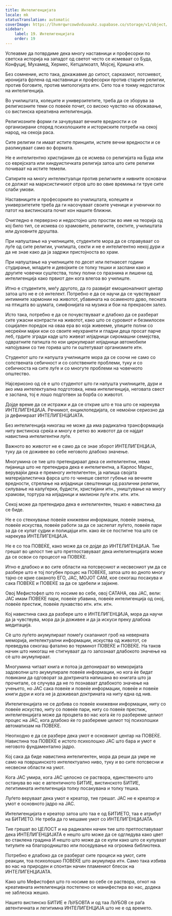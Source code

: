 ```yaml
---
title: Интелигенцијата
locale: mk
statusTranslation: automatic
coverImage: https://lhvmrqwrcowdvduuaukz.supabase.co/storage/v1/object/public/strapi-uploads/small_cover-educacion-fundamental.webp-2d51a7828a2b1309555be27f7e2a61a0.webp
sidebar:
    label: 19. Интелигенцијата
    order: 19
---
```

Успеавме да потврдиме дека многу наставници и професорки по светска историја на западот од светот често се исмеваат со Буда, Конфуциј, Мухамед, Хермес, Кетцалкоатл, Мојсеј, Кришна итн.

Без сомнение, исто така, докажавме до ситост, сарказмот, потсмевот, иронијата фрлена од наставници и професорки против старите религии, против боговите, против митологијата итн. Сето тоа е токму недостаток на интелигенција.

Во училиштата, колеџите и универзитетите, треба да се зборува за религиозните теми со повеќе почит, со високо чувство на обожавање, со вистинска креативна интелигенција.

Религиозните форми ги зачувуваат вечните вредности и се организирани според психолошките и историските потреби на секој народ, на секоја раса.

Сите религии ги имаат истите принципи, истите вечни вредности и се разликуваат само во формата.

Не е интелигентно христијанин да се исмева со религијата на Буда или со еврејската или хиндуистичката религија затоа што сите религии почиваат на истите темели.

Сатирите на многу интелектуалци против религиите и нивните основачи се должат на марксистичкиот отров што во овие времиња ги труе сите слаби умови.

Наставниците и професорките во училиштата, колеџите и универзитетите треба да ги насочуваат своите ученици и ученички по патот на вистинската почит кон нашите ближни.

Очигледно е перверзно и недостојно што простак во име на теорија од кој било тип, се исмева со храмовите, религиите, сектите, училиштата или духовните друштва.

При напуштање на училниците, студентите мора да се справуваат со луѓе од сите религии, училишта, секти и не е интелигентно некој дури и да не знае како да ја задржи пристојноста во храм.

При напуштање на училниците по десет или петнаесет години студирање, младите и девојките се толку тешки и заспани како и другите човечки суштества, толку полни со празнина и лишени од интелигенција како првиот ден кога влегоа во училиште.

Итно е студентите, меѓу другото, да го развијат емоционалниот центар затоа што не е сè интелект. Потребно е да се научи да се чувствуваат интимните хармонии на животот, убавината на осаменото дрво, песната на птицата во шумата, симфонијата на музика и бои на прекрасен залез.

Исто така, потребно е да се почувствуваат и длабоко да се разберат сите ужасни контрасти на животот, како што се суровиот и безмилосен социјален поредок на оваа ера во која живееме, улиците полни со несреќни мајки кои со своите неухранети и гладни деца просат парче леб, грдите згради каде што живеат илјадници сиромашни семејства, одвратните патишта по кои циркулираат илјадници автомобили напојувани со тие горива што ги оштетуваат организмите итн.

Студентот што ги напушта училниците мора да се соочи не само со сопствената себичност и со сопствените проблеми, туку и со себичноста на сите луѓе и со многуте проблеми на човечкото општество.

Најсериозно од сè е што студентот што ги напушта училниците, дури и ако има интелектуална подготовка, нема интелигенција, неговата свест е заспана, тој е лошо подготвен за борба со животот.

Дојде време да се истражи и да се открие што е тоа што се нарекува ИНТЕЛИГЕНЦИЈА. Речникот, енциклопедијата, се немоќни сериозно да ја дефинираат ИНТЕЛИГЕНЦИЈАТА.

Без интелигенција никогаш не може да има радикална трансформација ниту вистинска среќа и многу е ретко во животот да се најдат навистина интелигентни луѓе.

Важното во животот не е само да се знае зборот ИНТЕЛИГЕНЦИЈА, туку да се доживее во себе неговото длабоко значење.

Многумина се тие што претендираат дека се интелигентни, нема пијаница што не претендира дека е интелигентна, а Карлос Маркс, верувајќи дека е премногу интелигентен, ја напиша својата материјалистичка фарса што го чинеше светот губење на вечните вредности, стрелање на илјадници свештеници од различни религии, силување на калуѓерки, будисти, христијани итн., уништување на многу храмови, тортура на илјадници и милиони луѓе итн. итн. итн.

Секој може да претендира дека е интелигентен, тешко е навистина да се биде.

Не е со стекнување повеќе книжевни информации, повеќе знаења, повеќе искуства, повеќе работи за да се заслепат луѓето, повеќе пари за да се купат судии и полицајци итн. како ќе се постигне тоа што се нарекува ИНТЕЛИГЕНЦИЈА.

Не е со тоа ПОВЕЌЕ, како може да се дојде до ИНТЕЛИГЕНЦИЈА. Тие грешат во целост тие што претпоставуваат дека интелигенцијата може да се освои со процесот на ПОВЕЌЕ.

Итно е длабоко и во сите области на потсвесниот и несвесниот ум да се разбере што е тој погубен процес на ПОВЕЌЕ, затоа што во дното многу тајно се крие саканото ЕГО, ЈАС, МОЈОТ САМ, кое секогаш посакува и сака ПОВЕЌЕ и ПОВЕЌЕ за да се здебели и зајакне.

Овој Мефистофел што го носиме во себе, овој САТАНА, ова ЈАС, вели: ЈАС имам ПОВЕЌЕ пари, повеќе убавина, повеќе интелигенција од оној, повеќе престиж, повеќе лукавство итн. итн. итн.

Кој навистина сака да разбере што е ИНТЕЛИГЕНЦИЈА, мора да научи да ја чувствува, мора да ја доживее и да ја искуси преку длабока медитација.

Сè што луѓето акумулираат помеѓу скапаниот гроб на неверната меморија, интелектуални информации, искуства од животот, се преведува секогаш фатално во терминот ПОВЕЌЕ и ПОВЕЌЕ. На таков начин што никогаш не стигнуваат да го запознаат длабокото значење на сè што акумулираат.

Многумина читаат книга и потоа ја депонираат во меморијата задоволни што акумулирале повеќе информации, но кога ќе бидат повикани да одговорат за доктрината напишана во книгата што ја прочитале, се случува да не го познаваат длабокото значење на учењето, но ЈАС сака повеќе и повеќе информации, повеќе и повеќе книги дури и кога не ја доживеал доктрината на ниту една од нив.

Интелигенцијата не се добива со повеќе книжевни информации, ниту со повеќе искуство, ниту со повеќе пари, ниту со повеќе престиж, интелигенцијата може да процвета во нас кога ќе го разбереме целиот процес на ЈАС, кога длабоко ќе го разбереме целиот тој психолошки автоматизам на ПОВЕЌЕ.

Неопходно е да се разбере дека умот е основниот центар на ПОВЕЌЕ. Навистина тоа ПОВЕЌЕ е истото психолошко ЈАС што бара и умот е неговото фундаментално јадро.

Кој сака да биде навистина интелигентен, мора да реши да умре не само на површинското интелектуално ниво, туку и во сите потсвесни и несвесни области на умот.

Кога ЈАС умира, кога ЈАС целосно се раствора, единственото што останува во нас е автентичното БИТИЕ, вистинското БИТИЕ, легитимната интелигенција толку посакувана и толку тешка.

Луѓето веруваат дека умот е креатор, тие грешат. ЈАС не е креатор и умот е основното јадро на ЈАС.

Интелигенцијата е креатор затоа што таа е од БИТИЕТО, таа е атрибут на БИТИЕТО. Не треба да го мешаме умот со ИНТЕЛИГЕНЦИЈАТА.

Тие грешат во ЦЕЛОСТ и на радикален начин тие што претпоставуваат дека ИНТЕЛИГЕНЦИЈАТА е нешто што може да се одгледува како цвет во стаклена градина И нешто што може да се купи како што се купуваат титулите на благородништво или поседување на огромна библиотека.

Потребно е длабоко да се разберат сите процеси на умот, сите реакции, тоа психолошко ПОВЕЌЕ што акумулира итн. Само така избива во нас на природен и спонтан начин пламениот блесок на ИНТЕЛИГЕНЦИЈАТА.

Како што Мефистофел што го носиме во себе се раствора, огнот на креативната интелигенција постепено се манифестира во нас, додека не заблеска жешко.

Нашето вистинско БИТИЕ е ЉУБОВТА и од таа ЉУБОВ се раѓа автентичната и легитимна ИНТЕЛИГЕНЦИЈА што не е од времето.

